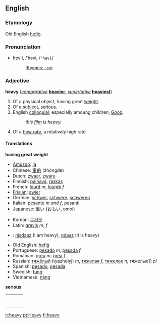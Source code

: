 ==English==

{{rank|company|sweet|duty|614|heavy|single|foot|beauty}}

===Etymology===
Old English [[hefig|hefiġ]].

===Pronunciation===
*hev'i, /ˈhevi, /<tt>"hevi</tt>/
*:[[Rhymes:English:-ɛvi|Rhymes: -ɛvi]]

===Adjective===
'''heavy''' (''[[comparative]]'' '''[[heavier]]''', ''[[superlative]]'' '''[[heaviest]]''')

#Of a physical object, having great [[weight]].
#Of a subject, [[serious]].
#English [[colloquial]], especially amoung children, [[Good]]. 
#:''this [[film]] is heavy.''
#Of a [[w:flow rate|flow rate]], a relatively high rate

====Translations====

'''having great weight'''
{{top}}
*[[Amuzgo]]: [[ja]]
*Chinese: [[重的]] (zhòngde)
*Dutch: [[zwaar]], [[zware]]
*Finnish: [[painava]], [[raskas]]
*French: [[lourd]] ''m'', [[lourde]] ''f''
*[[Frisian]]: [[swier]]
*German: [[schwer]], [[schwere]], [[schweren]]
*Italian: [[pesante]] ''m and f'', [[pesanti]]
*Japanese: [[重い]] ([[おもい]], omoi)
{{mid}}
*Korean: [[무거운]]
*Latin: [[gravis]] ''m'', ''f''
*{{nv}}: [[nisdaaz]] (I am heavy), [[ndaaz]] (it is heavy)
*Old English: [[hefig|hefiġ]]
*Portuguese: [[pesado]] ''m'', [[pesada]] ''f''
*Romanian: [[greu]] ''m'', [[grea]] ''f''
*Russian: [[тяжелый|тяжёлый]] (tyazholyj) ''m'', [[тяжелая]] ''f'', [[тяжелое]] ''n'', тяжелые]] ''pl''
*Spanish: [[pesado]], [[pesada]]
*Swedish: [[tung]]
*Vietnamese: [[nặng]]
{{bottom}}

'''serious'''
{| border=0  width=100%
|-
|bgcolor="#FFFFE0" valign=top width=48%|
{|
|}
| width=1% |
|bgcolor="#FFFFE0" valign=top width=48%|
{|
|}
|}

[[it:heavy]]
[[pt:Heavy]]
[[fi:heavy]]